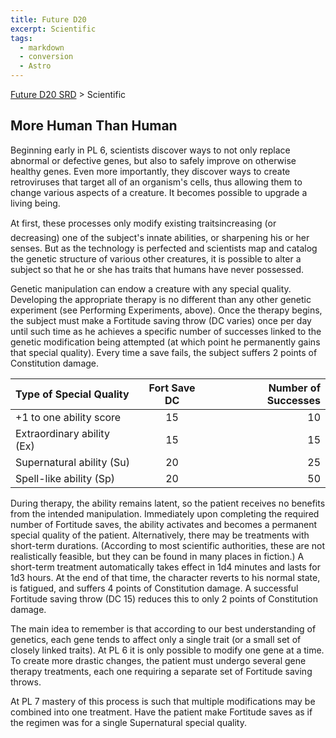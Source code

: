 ```yaml
---
title: Future D20
excerpt: Scientific
tags:
  - markdown
  - conversion
  - Astro
---
```






[Future D20 SRD]( / ) > Scientific




## More Human Than Human


Beginning early in PL 6, scientists discover ways to not only replace abnormal or defective genes, but also to safely improve on otherwise healthy genes. Even more importantly, they discover ways to create retroviruses that target all of an organism's cells, thus allowing them to change various aspects of a creature. It becomes possible to upgrade a living being.


At first, these processes only modify existing traitsincreasing (or decreasing) one of the subject's innate abilities, or sharpening his or her senses. But as the technology is perfected and scientists map and catalog the genetic structure of various other creatures, it is possible to alter a subject so that he or she has traits that humans have never possessed.


Genetic manipulation can endow a creature with any special quality. Developing the appropriate therapy is no different than any other genetic experiment (see Performing Experiments, above). Once the therapy begins, the subject must make a Fortitude saving throw (DC varies) once per day until such time as he achieves a specific number of successes linked to the genetic modification being attempted (at which point he permanently gains that special quality). Every time a save fails, the subject suffers 2 points of Constitution damage.


| Type of Special Quality | Fort Save DC | Number of Successes |
| :------------------------- | :--------------: | ---------------------: |
| +1 to one ability score | 15 | 10 |
| Extraordinary ability (Ex) | 15 | 15 |
| Supernatural ability (Su) | 20 | 25 |
| Spell-like ability (Sp) | 20 | 50 |



During therapy, the ability remains latent, so the patient receives no benefits from the intended manipulation. Immediately upon completing the required number of Fortitude saves, the ability activates and becomes a permanent special quality of the patient. Alternatively, there may be treatments with short-term durations. (According to most scientific authorities, these are not realistically feasible, but they can be found in many places in fiction.) A short-term treatment automatically takes effect in 1d4 minutes and lasts for 1d3 hours. At the end of that time, the character reverts to his normal state, is fatigued, and suffers 4 points of Constitution damage. A successful Fortitude saving throw (DC 15) reduces this to only 2 points of Constitution damage.


The main idea to remember is that according to our best understanding of genetics, each gene tends to affect only a single trait (or a small set of closely linked traits). At PL 6 it is only possible to modify one gene at a time. To create more drastic changes, the patient must undergo several gene therapy treatments, each one requiring a separate set of Fortitude saving throws.


At PL 7 mastery of this process is such that multiple modifications may be combined into one treatment. Have the patient make Fortitude saves as if the regimen was for a single Supernatural special quality.




